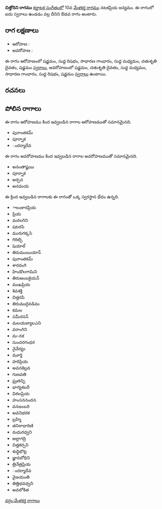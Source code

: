 {{Infobox ragam
	| name          	= చిత్తోదిని
	| synonym	    	= 
	| mela          	= 
	| chakra        	= 
	| janaka        	= 
	| type          	= ఔడవ
	| arohanam      	= {{svaraC|S|R1|G2|M1|D2|S'}} 
	| avarohanam    	= {{svaraC|S'|D2|M1|G2|R1|S}}
	| jeeva         	=
	| chhaya        	=
	| nyasa         	=
	| vishesha      	= 
	| equivalent  		= 
}}
{{కర్ణాటక సంగీత రాగాలు}}
'''చిత్తోదిని రాగము''' [[కర్ణాటక సంగీతం]]లో 10వ [[మేళకర్త రాగము]] నటకప్రియ జన్యము.  ఈ రాగంలో ఐదు స్వరాలు ఉండడం వల్ల దీనిని ఔడవ రాగం అంటారు.


==రాగ లక్షణాలు==


* ఆరోహణ : {{svaraC|S|R1|G2|M1|D2|S'}} 
* అవరోహణ : {{svaraC|S'|D2|M1|G2|R1|S}}

ఈ రాగం ఆరోహణంలో షడ్జమం, సుద్ద రిషభం, సాధారణ గాంధారం, సుద్ద మధ్యమం, చతుశృతి దైవతం, షడ్జమం [[స్వరాలు]], అవరోహణంలో షడ్జమం, చతుశృతి దైవతం, సుద్ద మధ్యమం, సాధారణ గాంధారం, సుద్ద రిషభం, షడ్జమం [[స్వరాలు]] ఉంటాయి.

==రచనలు==



==పోలిన రాగాలు==
ఈ రాగం ఆరోహణము కింద ఇవ్వబడిన రాగాల ఆరోహణముతో సమానమైనది.
* పురాంతకమ్
* పూర్నాక
* ందర్మాదేవ

ఈ రాగం అవరోహణము కింద ఇవ్వబడిన రాగాల అవరోహణముతో సమానమైనది.
* అనంతాష్టయి
* పూర్నాక
* అర్చన
* అనమయ

ఈ క్రింద ఇవ్వబడిన రాగాలకు ఈ రాగంతో ఒక్క స్వరస్థాన భేదం ఉన్నది.
* ాలంకారప్రియ
* ప్రియ
* మరలగిని
* షటరపి
* మురుగక్కసి
* గిరిట్చి
* షెయాల్
* తిరుమంబుయాన్
* పురాంతకమ్
* శారదంగి
* హిండొలగామిని
* తిరుఅంబకైయన్
* ముఖప్రియ
* శివశక్తి
* చిత్తరపి
* తిరుమురైవడివం
* కమల
* సమీరనన్
* మలయజ్యాలఎని
* వరాంగిని
* మ-నక
* సుందరగంధర
* నైవేద్యం
* మూర్తి
* హరిప్రియ
* అవనకెల్లవ
* గుణవతి
* ఘ్రతచ్ఛి
* భాగ్యశబరీ
* విఠలప్రియ
* హంసననందన
* వనజంబరి
* అవనిభరక
* బ్రహ్మి
* తనిరాధారిణి
* మధురధ్వని
* అల్లాగద్రి
* చిత్తకర్సని
* శుధ్ధిభొట్ల
* జ్ఞానబోధిని
* త్రినేత్రప్రియ
* ందర్మాదేవ
* వైజయంతి
* తిత్తిభవధ్వని
* అవలోకిత



[[వర్గం:మేళకర్త రాగాలు]]